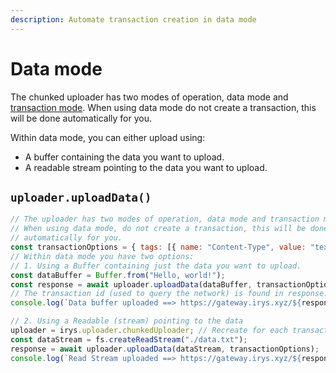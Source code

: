 ```yaml
---
description: Automate transaction creation in data mode
---
```


# Data mode

The chunked uploader has two modes of operation, data mode and [transaction mode](/irys-sdk/chunked-uploader/transaction-mode). When using data mode do not create a transaction, this will be done automatically for you.

Within data mode, you can either upload using:

- A buffer containing the data you want to upload.
- A readable stream pointing to the data you want to upload.

## `uploader.uploadData()`

```js
// The uploader has two modes of operation, data mode and transaction mode.
// When using data mode, do not create a transaction, this will be done
// automatically for you.
const transactionOptions = { tags: [{ name: "Content-Type", value: "text/plain" }] };
// Within data mode you have two options:
// 1. Using a Buffer containing just the data you want to upload.
const dataBuffer = Buffer.from("Hello, world!");
const response = await uploader.uploadData(dataBuffer, transactionOptions);
// The transaction id (used to query the network) is found in response.data.id
console.log(`Data buffer uploaded ==> https://gateway.irys.xyz/${response.data.id}`);

// 2. Using a Readable (stream) pointing to the data
uploader = irys.uploader.chunkedUploader; // Recreate for each transaction
const dataStream = fs.createReadStream("./data.txt");
response = await uploader.uploadData(dataStream, transactionOptions);
console.log(`Read Stream uploaded ==> https://gateway.irys.xyz/${response.data.id}`);
```
